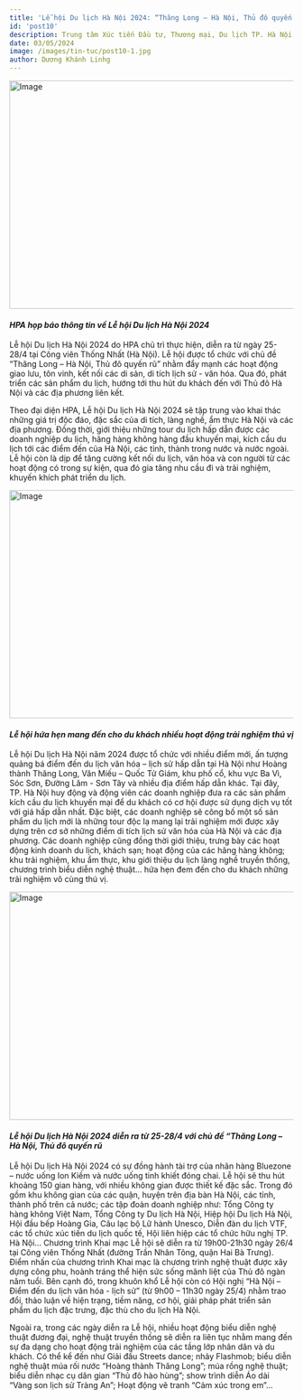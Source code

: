 ```yaml
---
title: 'Lễ hội Du lịch Hà Nội 2024: “Thăng Long – Hà Nội, Thủ đô quyến rũ”'
id: 'post10'
description: Trung tâm Xúc tiến Đầu tư, Thương mại, Du lịch TP. Hà Nội (HPA) vừa họp báo thông tin về Lễ hội Du lịch Hà Nội 2024.
date: 03/05/2024
image: /images/tin-tuc/post10-1.jpg
author: Dương Khánh Linhg
---
```


<img
	src="../../public/images/tin-tuc/post10-1.jpg"
	className="w-full"
	width="718"
	height="404"
	alt="Image"
/>

#### _HPA họp báo thông tin về Lễ hội Du lịch Hà Nội 2024_

Lễ hội Du lịch Hà Nội 2024 do HPA chủ trì thực hiện, diễn ra từ ngày 25-28/4 tại Công viên Thống Nhất (Hà Nội). Lễ hội được tổ chức với chủ đề “Thăng Long – Hà Nội, Thủ đô quyến rũ” nhằm đẩy mạnh các hoạt động giao lưu, tôn vinh, kết nối các di sản, di tích lịch sử - văn hóa. Qua đó, phát triển các sản phẩm du lịch, hướng tới thu hút du khách đến với Thủ đô Hà Nội và các địa phương liên kết.

Theo đại diện HPA, Lễ hội Du lịch Hà Nội 2024 sẽ tập trung vào khai thác những giá trị độc đáo, đặc sắc của di tích, làng nghề, ẩm thực Hà Nội và các địa phương. Đồng thời, giới thiệu những tour du lịch hấp dẫn được các doanh nghiệp du lịch, hãng hàng không hàng đầu khuyến mại, kích cầu du lịch tới các điểm đến của Hà Nội, các tỉnh, thành trong nước và nước ngoài. Lễ hội còn là dịp để tăng cường kết nối du lịch, văn hóa và con người từ các hoạt động có trong sự kiện, qua đó gia tăng nhu cầu đi và trải nghiệm, khuyến khích phát triển du lịch.

<img
	src="../../public/images/tin-tuc/post10-2.jpg"
	className="w-full"
	width="718"
	height="404"
	alt="Image"
/>
#### _Lễ hội hứa hẹn mang đến cho du khách nhiều hoạt động trải nghiệm thú vị_

Lễ hội Du lịch Hà Nội năm 2024 được tổ chức với nhiều điểm mới, ấn tượng quảng bá điểm đến du lịch văn hóa – lịch sử hấp dẫn tại Hà Nội như Hoàng thành Thăng Long, Văn Miếu – Quốc Tử Giám, khu phố cổ, khu vực Ba Vì, Sóc Sơn, Đường Lâm - Sơn Tây và nhiều địa điểm hấp dẫn khác. Tại đây, TP. Hà Nội huy động và động viên các doanh nghiệp đưa ra các sản phẩm kích cầu du lịch khuyến mại để du khách có cơ hội được sử dụng dịch vụ tốt với giá hấp dẫn nhất. Đặc biệt, các doanh nghiệp sẽ công bố một số sản phẩm du lịch mới là những tour độc lạ mang lại trải nghiệm mới được xây dựng trên cơ sở những điểm di tích lịch sử văn hóa của Hà Nội và các địa phương. Các doanh nghiệp cũng đồng thời giới thiệu, trưng bày các hoạt động kinh doanh du lịch, khách sạn; hoạt động của các hãng hàng không; khu trải nghiệm, khu ẩm thực, khu giới thiệu du lịch làng nghề truyền thống, chương trình biểu diễn nghệ thuật… hứa hẹn đem đến cho du khách những trải nghiệm vô cùng thú vị.

<img
	src="../../public/images/tin-tuc/post10-3.jpg"
	className="w-full"
	width="718"
	height="404"
	alt="Image"
/>
#### _Lễ hội Du lịch Hà Nội 2024 diễn ra từ 25-28/4 với chủ đề “Thăng Long – Hà Nội, Thủ đô quyến rũ_

Lễ hội Du lịch Hà Nội 2024 có sự đồng hành tài trợ của nhãn hàng Bluezone – nước uống Ion Kiềm và nước uống tinh khiết đóng chai. Lễ hội sẽ thu hút khoảng 150 gian hàng, với nhiều không gian được thiết kế đặc sắc. Trong đó gồm khu không gian của các quận, huyện trên địa bàn Hà Nội, các tỉnh, thành phố trên cả nước; các tập đoàn doanh nghiệp như: Tổng Công ty hàng không Việt Nam, Tổng Công ty Du lịch Hà Nội, Hiệp hội Du lịch Hà Nội, Hội đầu bếp Hoàng Gia, Câu lạc bộ Lữ hành Unesco, Diễn đàn du lịch VTF, các tổ chức xúc tiến du lịch quốc tế, Hội liên hiệp các tổ chức hữu nghị TP. Hà Nội... Chương trình Khai mạc Lễ hội sẽ diễn ra từ 19h00-21h30 ngày 26/4 tại Công viên Thống Nhất (đường Trần Nhân Tông, quận Hai Bà Trưng). Điểm nhấn của chương trình Khai mạc là chương trình nghệ thuật được xây dựng công phu, hoành tráng thể hiện sức sống mãnh liệt của Thủ đô ngàn năm tuổi. Bên cạnh đó, trong khuôn khổ Lễ hội còn có Hội nghị “Hà Nội – Điểm đến du lịch văn hóa - lịch sử” (từ 9h00 – 11h30 ngày 25/4) nhằm trao đổi, thảo luận về hiện trạng, tiềm năng, cơ hội, giải pháp phát triển sản phẩm du lịch đặc trưng, đặc thù cho du lịch Hà Nội.

Ngoài ra, trong các ngày diễn ra Lễ hội, nhiều hoạt động biểu diễn nghệ thuật đương đại, nghệ thuật truyền thống sẽ diễn ra liên tục nhằm mang đến sự đa dạng cho hoạt động trải nghiệm của các tầng lớp nhân dân và du khách. Có thể kể đến như Giải đấu Streets dance; nhảy Flashmob; biểu diễn nghệ thuật múa rối nước “Hoàng thành Thăng Long”; múa rồng nghệ thuật; biểu diễn nhạc cụ dân gian “Thủ đô hào hùng”; show trình diễn Áo dài “Vàng son lịch sử Tràng An”; Hoạt động vẽ tranh “Cảm xúc trong em”…
